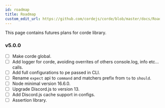 ```yaml
---
id: roadmap
title: Roadmap
custom_edit_url: https://github.com/cordejs/corde/blob/master/docs/Roadmap.mdx
---
```


This page contains futures plans for corde library.

### v5.0.0

- [ ] Make corde global.
- [ ] Add logger for corde, avoiding overrites of others console.log, info etc... calls.
- [ ] Add full configurations to pe passed in CLI.
- [ ] Rename `expect` api to `command` and matchers prefix from `to` to `should`.
- [ ] Node minimal version 16.6.0.
- [ ] Upgrade Discord.js to version 13.
- [ ] Add Discord.js cache support in configs.
- [ ] Assertion library.
